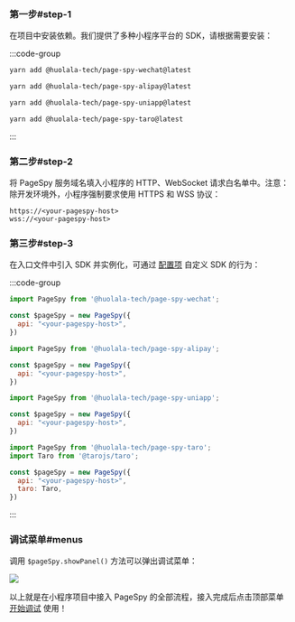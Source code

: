

### 第一步#step-1

在项目中安装依赖。我们提供了多种小程序平台的 SDK，请根据需要安装：

:::code-group

```bash wechat
yarn add @huolala-tech/page-spy-wechat@latest
```

```bash alipay
yarn add @huolala-tech/page-spy-alipay@latest
```

```bash uniapp
yarn add @huolala-tech/page-spy-uniapp@latest
```

```bash taro
yarn add @huolala-tech/page-spy-taro@latest
```

:::

### 第二步#step-2

将 PageSpy 服务域名填入小程序的 HTTP、WebSocket 请求白名单中。注意：除开发环境外，小程序强制要求使用 HTTPS 和 WSS 协议：

```
https://<your-pagespy-host>
wss://<your-pagespy-host>
```

### 第三步#step-3

在入口文件中引入 SDK 并实例化，可通过 [配置项]({VITE_SDK_WECHAT_REPO}) 自定义 SDK 的行为：

:::code-group

```js wechat
import PageSpy from '@huolala-tech/page-spy-wechat';

const $pageSpy = new PageSpy({
  api: "<your-pagespy-host>",
})
```

```js alipay
import PageSpy from '@huolala-tech/page-spy-alipay';

const $pageSpy = new PageSpy({
  api: "<your-pagespy-host>",
})
```

```js uniapp
import PageSpy from '@huolala-tech/page-spy-uniapp';

const $pageSpy = new PageSpy({
  api: "<your-pagespy-host>",
})
```

```js taro
import PageSpy from '@huolala-tech/page-spy-taro';
import Taro from '@tarojs/taro';

const $pageSpy = new PageSpy({
  api: "<your-pagespy-host>",
  taro: Taro,
})
```

:::

### 调试菜单#menus

调用 `$pageSpy.showPanel()` 方法可以弹出调试菜单：

<a href={mpPanelImg} target="_blank">
  <img src={mpPanelImg} style={{ maxWidth: 320 }} />
</a>

以上就是在小程序项目中接入 PageSpy 的全部流程，接入完成后点击顶部菜单 <Tooltip title="菜单默认隐藏，部署后可见" color="purple"><a href="javascript:void(0)">开始调试</a></Tooltip> 使用！
